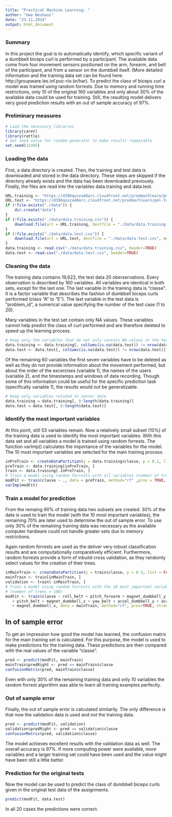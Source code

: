 ```yaml
---
title: "Practical Machine Learning: "
author: "Uwe Neuhaus"
date: "23.11.2014"
output: html_document
---
```


### Summary
In this project the goal is to automatically identify, which specific variant of a dumbbell biceps curl is performed by a participant. The available data come from four movement sensors positioned on the arm, forearm, and belt of the participant, and from a sensor on the dumbbell itself. (More detailed information and the training data set can be found here: http://groupware.les.inf.puc-rio.br/har). To predict the class of biceps curl a model was trained using random forrests. Due to memory and running time restrictions, only 10 of the original 160 variables and only about 30% of the available data could be used for training. Still, the resulting model delivers very good prediction results with an out of sample accuracy of 97%.


### Preliminary measures
```r
# Load the necessary libraries
library(caret)
library(rattle)
# Set seed value for random generator to make results repeatable
set.seed(12345)
```

### Loading the data
First, a data directory is created. Then, the training and test data is downloaded and stored in the data directory. These steps are skipped if the directory already exists and the data has been downloaded previously. Finally, the files are read into the variables data.training and data.test.
```r
URL.training <- "https://d396qusza40orc.cloudfront.net/predmachlearn/pml-training.csv"
URL.test <- "https://d396qusza40orc.cloudfront.net/predmachlearn/pml-testing.csv"
if (!file.exists("./data")) {
    dir.create("data")
}
if (!file.exists("./data/data.training.csv")) {
    download.file(url = URL.training, destfile = "./data/data.training.csv", method = "wget")    
}
if (!file.exists("./data/data.test.csv")) {
    download.file(url = URL.test, destfile = "./data/data.test.csv", method = "wget")    
}
data.training <- read.csv("./data/data.training.csv", header=TRUE)
data.test <- read.csv("./data/data.test.csv", header=TRUE)
```

### Cleaning the data
The training data contains 19,622, the test data 20 oberservations. Every observation is described by 160 variables. All variables are identical in both sets, except for the last one. The last variable in the training data is "classe". It is a factor variable that describes the fashion of dumbbell biceps curls performed (class "A" to "E"). The last variable in the test data is "problem_id", a numerical value specifying the number of the test case (1 to 20).

Many variables in the test set contain only NA values. These variables cannot help predict the class of curl performed and are therefore deleted to speed up the learning process.
```r
# Keep only the variables that do not only contain NA values in the test set.
data.training <- data.training[, colSums(is.na(data.test)) != nrow(data.test)]
data.test <- data.test[, colSums(is.na(data.test)) != nrow(data.test)]
```

Of the remaining 60 variables the first seven variables have to be deleted as well as they do not provide information about the movement performed, but about the order of the excercises (variable 1), the names of the users (variable 2), and the timestamps and windows of data recording. Though some of this information could be useful for the specific prediction task (specifically variable 1), the results would not be generalizable.
```r
# Keep only variables related to sensor data
data.training = data.training[, 8:length(data.training)]
data.test = data.test[, 8:length(data.test)]
```

### Identify the most important variables
At this point, still 53 variables remain. Now a relatively small subset (10%) of the training data is used to identify the most important variables. With this data set and all variables a model is trained using random forrests. The function varImp() calculates the importance of the variables for the model. The 10 most important variables are selected for the main training process.
```r
inPreTrain <- createDataPartition(y = data.training$classe, p = 0.1, list = FALSE)
preTrain <- data.training[inPreTrain, ]
train <- data.training[-inPreTrain, ]
# Train a model using random forrests with all variables (number of trees = 100)
modFit <- train(classe ~ ., data = preTrain, method="rf" ,prox = TRUE, ntre=100)
varImp(modFit)
```

### Train a model for prediction
From the remaing 90% of training data two subsets are created. 30% of the data is used to train the model (with the 10 most important variables), the remaining 70% are later used to determine the out of sample error. To use only 30% of the remaining training data was necessary as the available computer hardware could not handle greater sets due to memory restrictions.

Again random forrests are used as the deliver very robust classification results and are computationally comparatively efficient. Furthermore, random forrests provide a form of inbuild cross validation, as they randomly select values for the creation of their trees.
```r
inMainTrain <- createDataPartition(y = train$classe, p = 0.3, list = FALSE)
mainTrain <- train[inMainTrain, ]
validation <- train[-inMainTrain, ]
# Train a model using random forrests with the 10 most important variables
# (number of trees = 100)
modFit <- train(classe ~ roll_belt + pitch_forearm + magnet_dumbbell_y + roll_forearm 
   + pitch_belt + magnet_dumbbell_z + yaw_belt + accel_dumbbell_y + accel_forearm_x
   + magnet_dumbbell_x, data = mainTrain, method="rf", prox=TRUE, ntree=100)
```

## In of sample error
To get an impression how good the model has learned, the confusion matrix for the main training set is calculated. For this purpose, the model is used to make predictions for the training data. These predictions are then compared with the real values of the variable "classe".
```r
pred <- predict(modFit, mainTrain)
mainTrain$predRight <- pred == mainTrain$classe
confusionMatrix(pred, mainTrain$classe)
```
Even with only 30% of the remaining training data and only 10 variables the random forrest algorithm was able to learn all training examples perfectly.

### Out of sample error
Finally, the out of sample error is calculated similarily. The only difference is that now the validation data is used and not the training data.
```r
pred <- predict(modFit, validation)
validation$predRight <- pred == validation$classe
confusionMatrix(pred, validation$classe)
```
The model achieves excellent results with the validation data as well. The overall accuracy is 97%. If more computing power were available, more variables and a larger training set could have been used and the value might have been still a little better.

### Prediction for the original tests
Now the model can be used to predict the class of dumbbell biceps curls given in the original test data of the assignments. 
```r
predict(modFit, data.test)
```
In all 20 cases the predictions were correct.
